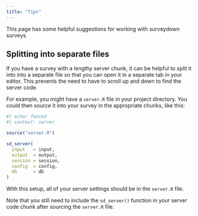 ```yaml
---
title: "Tips"
---
```


This page has some helpful suggestions for working with surveydown surveys.

## Splitting into separate files

If you have a survey with a lengthy server chunk, it can be helpful to split it into into a separate file so that you can open it in a separate tab in your editor. This prevents the need to have to scroll up and down to find the server code.

For example, you might have a `server.R` file in your project directory. You could then source it into your survey in the appropriate chunks, like this:

```r
#| echo: fenced
#| context: server

source("server.R")

sd_server(
  input   = input,
  output  = output,
  session = session,
  config  = config,
  db      = db
)
```

With this setup, all of your server settings should be in the `server.R` file. 

::: {.callout-important}

Note that you still need to include the `sd_server()` function in your server code chunk after sourcing the `server.R` file. 

:::